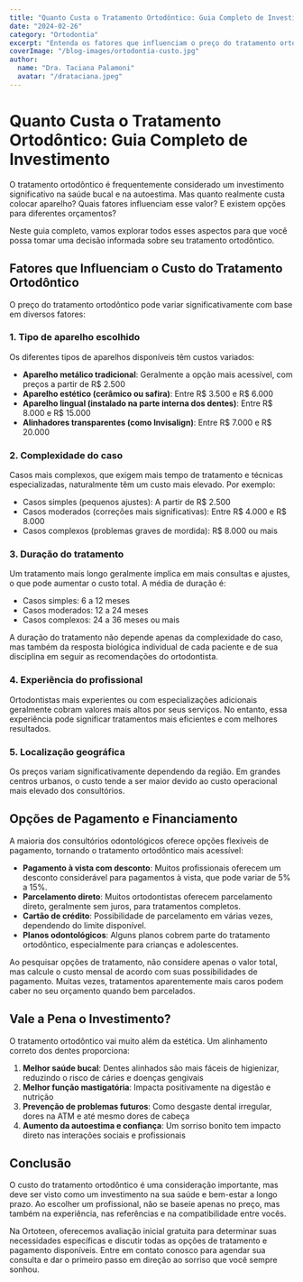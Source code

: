 ```yaml
---
title: "Quanto Custa o Tratamento Ortodôntico: Guia Completo de Investimento"
date: "2024-02-26"
category: "Ortodontia"
excerpt: "Entenda os fatores que influenciam o preço do tratamento ortodôntico e descubra as opções disponíveis para diferentes orçamentos."
coverImage: "/blog-images/ortodontia-custo.jpg"
author:
  name: "Dra. Taciana Palamoni"
  avatar: "/drataciana.jpeg"
---
```


# Quanto Custa o Tratamento Ortodôntico: Guia Completo de Investimento

O tratamento ortodôntico é frequentemente considerado um investimento significativo na saúde bucal e na autoestima. Mas quanto realmente custa colocar aparelho? Quais fatores influenciam esse valor? E existem opções para diferentes orçamentos?

Neste guia completo, vamos explorar todos esses aspectos para que você possa tomar uma decisão informada sobre seu tratamento ortodôntico.

## Fatores que Influenciam o Custo do Tratamento Ortodôntico

O preço do tratamento ortodôntico pode variar significativamente com base em diversos fatores:

### 1. Tipo de aparelho escolhido

<ImageCaption 
  src="/blog-images/tipos-aparelho.jpg" 
  alt="Diferentes tipos de aparelhos ortodônticos" 
  caption="Diferentes tipos de aparelhos ortodônticos disponíveis atualmente" 
/>

Os diferentes tipos de aparelhos disponíveis têm custos variados:

- **Aparelho metálico tradicional**: Geralmente a opção mais acessível, com preços a partir de R$ 2.500
- **Aparelho estético (cerâmico ou safira)**: Entre R$ 3.500 e R$ 6.000
- **Aparelho lingual (instalado na parte interna dos dentes)**: Entre R$ 8.000 e R$ 15.000
- **Alinhadores transparentes (como Invisalign)**: Entre R$ 7.000 e R$ 20.000

### 2. Complexidade do caso

Casos mais complexos, que exigem mais tempo de tratamento e técnicas especializadas, naturalmente têm um custo mais elevado. Por exemplo:

- Casos simples (pequenos ajustes): A partir de R$ 2.500
- Casos moderados (correções mais significativas): Entre R$ 4.000 e R$ 8.000
- Casos complexos (problemas graves de mordida): R$ 8.000 ou mais

### 3. Duração do tratamento

Um tratamento mais longo geralmente implica em mais consultas e ajustes, o que pode aumentar o custo total. A média de duração é:

- Casos simples: 6 a 12 meses
- Casos moderados: 12 a 24 meses
- Casos complexos: 24 a 36 meses ou mais

<CalloutBox title="Importante" type="info">
  A duração do tratamento não depende apenas da complexidade do caso, mas também da resposta biológica individual de cada paciente e de sua disciplina em seguir as recomendações do ortodontista.
</CalloutBox>

### 4. Experiência do profissional

Ortodontistas mais experientes ou com especializações adicionais geralmente cobram valores mais altos por seus serviços. No entanto, essa experiência pode significar tratamentos mais eficientes e com melhores resultados.

### 5. Localização geográfica

Os preços variam significativamente dependendo da região. Em grandes centros urbanos, o custo tende a ser maior devido ao custo operacional mais elevado dos consultórios.

## Opções de Pagamento e Financiamento

A maioria dos consultórios odontológicos oferece opções flexíveis de pagamento, tornando o tratamento ortodôntico mais acessível:

- **Pagamento à vista com desconto**: Muitos profissionais oferecem um desconto considerável para pagamentos à vista, que pode variar de 5% a 15%.
- **Parcelamento direto**: Muitos ortodontistas oferecem parcelamento direto, geralmente sem juros, para tratamentos completos.
- **Cartão de crédito**: Possibilidade de parcelamento em várias vezes, dependendo do limite disponível.
- **Planos odontológicos**: Alguns planos cobrem parte do tratamento ortodôntico, especialmente para crianças e adolescentes.

<CalloutBox title="Dica Financeira" type="success">
  Ao pesquisar opções de tratamento, não considere apenas o valor total, mas calcule o custo mensal de acordo com suas possibilidades de pagamento. Muitas vezes, tratamentos aparentemente mais caros podem caber no seu orçamento quando bem parcelados.
</CalloutBox>

## Vale a Pena o Investimento?

O tratamento ortodôntico vai muito além da estética. Um alinhamento correto dos dentes proporciona:

1. **Melhor saúde bucal**: Dentes alinhados são mais fáceis de higienizar, reduzindo o risco de cáries e doenças gengivais
2. **Melhor função mastigatória**: Impacta positivamente na digestão e nutrição
3. **Prevenção de problemas futuros**: Como desgaste dental irregular, dores na ATM e até mesmo dores de cabeça
4. **Aumento da autoestima e confiança**: Um sorriso bonito tem impacto direto nas interações sociais e profissionais

## Conclusão

O custo do tratamento ortodôntico é uma consideração importante, mas deve ser visto como um investimento na sua saúde e bem-estar a longo prazo. Ao escolher um profissional, não se baseie apenas no preço, mas também na experiência, nas referências e na compatibilidade entre vocês.

Na Ortoteen, oferecemos avaliação inicial gratuita para determinar suas necessidades específicas e discutir todas as opções de tratamento e pagamento disponíveis. Entre em contato conosco para agendar sua consulta e dar o primeiro passo em direção ao sorriso que você sempre sonhou.